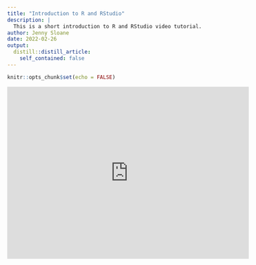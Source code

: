 ```yaml
---
title: "Introduction to R and RStudio"
description: |
  This is a short introduction to R and RStudio video tutorial.
author: Jenny Sloane
date: 2022-02-26
output:
  distill::distill_article:
    self_contained: false
---
```


```r
knitr::opts_chunk$set(echo = FALSE)
```


<iframe width="560" height="400" src="https://www.youtube.com/embed/vx4SPeNvols" frameborder="0" allow="accelerometer; autoplay; clipboard-write; encrypted-media; gyroscope; picture-in-picture" allowfullscreen></iframe>

